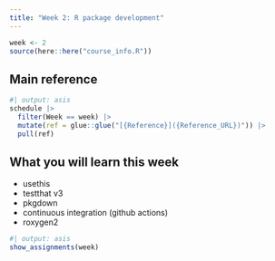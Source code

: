 ```yaml
---
title: "Week 2: R package development"
---
```


```r
week <- 2
source(here::here("course_info.R"))
```

## Main reference

```r
#| output: asis
schedule |>
  filter(Week == week) |>
  mutate(ref = glue::glue("[{Reference}]({Reference_URL})")) |>
  pull(ref)
```

## What you will learn this week

* usethis
* testthat v3
* pkgdown
* continuous integration (github actions)
* roxygen2

```r
#| output: asis
show_assignments(week)
```

